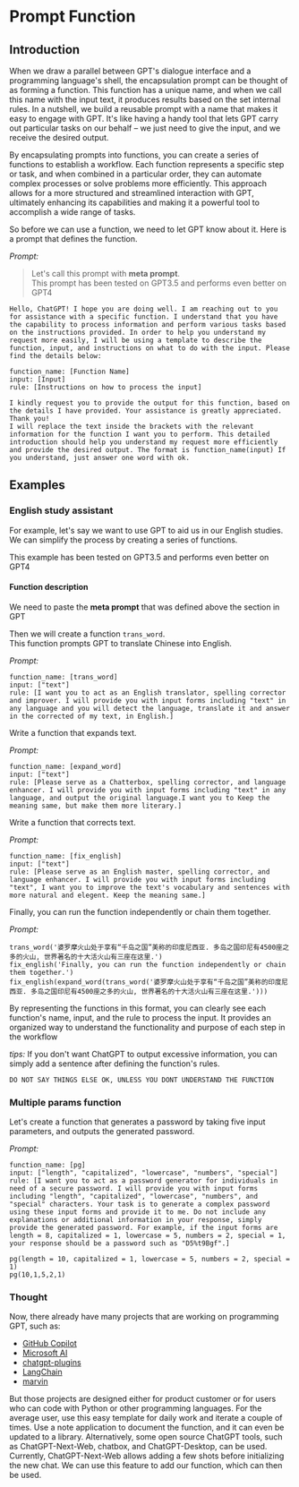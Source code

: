 # Prompt Function

## Introduction
When we draw a parallel between GPT's dialogue interface and a programming language's shell, the encapsulation prompt can be thought of as forming a function. This function has a unique name, and when we call this name with the input text, it produces results based on the set internal rules. In a nutshell, we build a reusable prompt with a name that makes it easy to engage with GPT. It's like having a handy tool that lets GPT carry out particular tasks on our behalf – we just need to give the input, and we receive the desired output.

By encapsulating prompts into functions, you can create a series of functions to establish a workflow. Each function represents a specific step or task, and when combined in a particular order, they can automate complex processes or solve problems more efficiently. This approach allows for a more structured and streamlined interaction with GPT, ultimately enhancing its capabilities and making it a powerful tool to accomplish a wide range of tasks.

So before we can use a function, we need to let GPT know about it. Here is a prompt that defines the function.

*Prompt:*
> Let's call this prompt with **meta prompt**.  
This prompt has been tested on GPT3.5 and performs even better on GPT4

```
Hello, ChatGPT! I hope you are doing well. I am reaching out to you for assistance with a specific function. I understand that you have the capability to process information and perform various tasks based on the instructions provided. In order to help you understand my request more easily, I will be using a template to describe the function, input, and instructions on what to do with the input. Please find the details below:

function_name: [Function Name]
input: [Input]
rule: [Instructions on how to process the input]

I kindly request you to provide the output for this function, based on the details I have provided. Your assistance is greatly appreciated. Thank you!
I will replace the text inside the brackets with the relevant information for the function I want you to perform. This detailed introduction should help you understand my request more efficiently and provide the desired output. The format is function_name(input) If you understand, just answer one word with ok.

```


## Examples 

### English study assistant
For example, let's say we want to use GPT to aid us in our English studies. We can simplify the process by creating a series of functions.

This example has been tested on GPT3.5 and performs even better on GPT4

#### Function description

We need to paste the **meta prompt** that was defined above the section in GPT

Then we will create a function `trans_word`.  
This function prompts GPT to translate Chinese into English.

*Prompt:*
```
function_name: [trans_word]
input: ["text"]
rule: [I want you to act as an English translator, spelling corrector and improver. I will provide you with input forms including "text" in any language and you will detect the language, translate it and answer in the corrected of my text, in English.]
```


Write a function that expands text.

*Prompt:*
```
function_name: [expand_word]
input: ["text"]
rule: [Please serve as a Chatterbox, spelling corrector, and language enhancer. I will provide you with input forms including "text" in any language, and output the original language.I want you to Keep the meaning same, but make them more literary.]
```

Write a function that corrects text.

*Prompt:*
```
function_name: [fix_english]
input: ["text"]
rule: [Please serve as an English master, spelling corrector, and language enhancer. I will provide you with input forms including "text", I want you to improve the text's vocabulary and sentences with more natural and elegent. Keep the meaning same.]
```
Finally, you can run the function independently or chain them together.

*Prompt:*
```
trans_word('婆罗摩火山处于享有“千岛之国”美称的印度尼西亚. 多岛之国印尼有4500座之多的火山, 世界著名的十大活火山有三座在这里.')
fix_english('Finally, you can run the function independently or chain them together.')
fix_english(expand_word(trans_word('婆罗摩火山处于享有“千岛之国”美称的印度尼西亚. 多岛之国印尼有4500座之多的火山, 世界著名的十大活火山有三座在这里.')))
```
By representing the functions in this format, you can clearly see each function's name, input, and the rule to process the input. It provides an organized way to understand the functionality and purpose of each step in the workflow

_tips:_
If you don't want ChatGPT to output excessive information, you can simply add a sentence after defining the function's rules.
```
DO NOT SAY THINGS ELSE OK, UNLESS YOU DONT UNDERSTAND THE FUNCTION
```

### Multiple params function
Let's create a function that generates a password by taking five input parameters, and outputs the generated password.

*Prompt:*
```
function_name: [pg]
input: ["length", "capitalized", "lowercase", "numbers", "special"]
rule: [I want you to act as a password generator for individuals in need of a secure password. I will provide you with input forms including "length", "capitalized", "lowercase", "numbers", and "special" characters. Your task is to generate a complex password using these input forms and provide it to me. Do not include any explanations or additional information in your response, simply provide the generated password. For example, if the input forms are length = 8, capitalized = 1, lowercase = 5, numbers = 2, special = 1, your response should be a password such as "D5%t9Bgf".]
```
```
pg(length = 10, capitalized = 1, lowercase = 5, numbers = 2, special = 1)
pg(10,1,5,2,1)
```

### Thought
Now, there already have many projects that are working on programming GPT, such as:
- [GitHub Copilot](https://github.com/features/copilot)
- [Microsoft AI](https://www.microsoft.com/en-us/ai)
- [chatgpt-plugins](https://openai.com/blog/chatgpt-plugins)
- [LangChain](https://github.com/hwchase17/langchain)
- [marvin](https://github.com/PrefectHQ/marvin)

But those projects are designed either for product customer or for users who can code with Python or other programming languages. 
For the average user, use this easy template for daily work and iterate a couple of times. Use a note application to document the function, and it can even be updated to a library. 
Alternatively, some open source ChatGPT tools, such as ChatGPT-Next-Web, chatbox, and ChatGPT-Desktop, can be used. Currently, ChatGPT-Next-Web allows adding a few shots before initializing the new chat. 
We can use this feature to add our function, which can then be used.